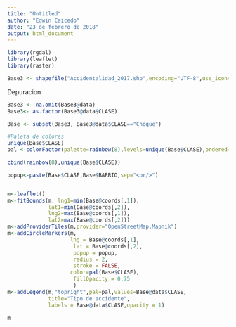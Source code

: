 ```yaml
---
title: "Untitled"
author: "Edwin Caicedo"
date: "23 de febrero de 2018"
output: html_document
---
```

```r
library(rgdal)
library(leaflet)
library(raster)
```


```r
Base3 <- shapefile("Accidentalidad_2017.shp",encoding="UTF-8",use_iconv=TRUE)
```

Depuracion
```r
Base3 <- na.omit(Base3@data)
Base3<- as.factor(Base3@data$CLASE)

Base <- subset(Base3, Base3@data$CLASE=="Choque")
```

```r
#Paleta de colores
unique(Base$CLASE)
pal <-colorFactor(palette=rainbow(8),levels=unique(Base$CLASE),ordered=F)

cbind(rainbow(8),unique(Base$CLASE))

popup<-paste(Base$CLASE,Base$BARRIO,sep="<br/>")


m<-leaflet()
m<-fitBounds(m, lng1=min(Base@coords[,1]), 
             lat1=min(Base@coords[,2]), 
             lng2=max(Base@coords[,1]),
             lat2=max(Base@coords[,2]))
m<-addProviderTiles(m,provider="OpenStreetMap.Mapnik")
m<-addCircleMarkers(m,
                    lng = Base@coords[,1],
                     lat = Base@coords[,2],
                     popup = popup, 
                     radius = 2, 
                     stroke = FALSE,
                    color=pal(Base$CLASE),
                     fillOpacity = 0.75
                     )
m<-addLegend(m,"topright",pal=pal,values=Base@data$CLASE, 
             title="Tipo de accidente",
             labels = Base@data$CLASE,opacity = 1)

m
```